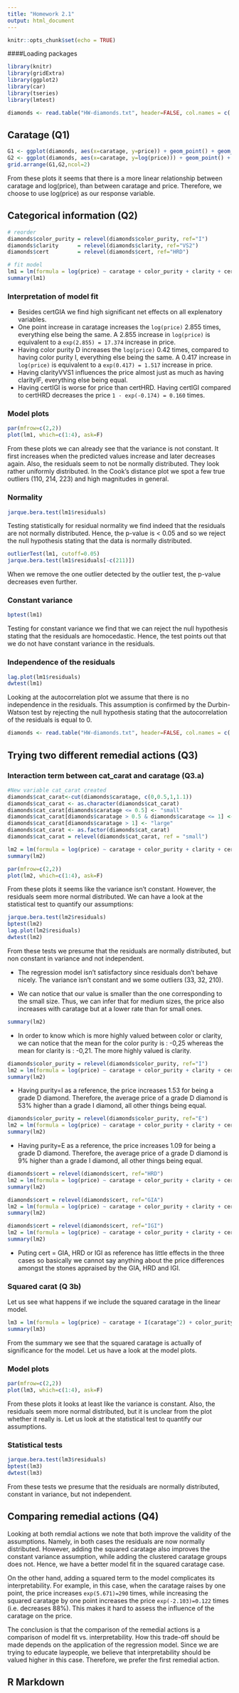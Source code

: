 ```yaml
---
title: "Homework 2.1"
output: html_document
---
```


```r
knitr::opts_chunk$set(echo = TRUE)
```

####Loading packages
```r
library(knitr)
library(gridExtra)
library(ggplot2)
library(car)
library(tseries)
library(lmtest)
```


```r
diamonds <- read.table("HW-diamonds.txt", header=FALSE, col.names = c('caratage', 'color_purity', 'clarity', 'cert', 'price'))
```
## Caratage (Q1)

```r
G1 <- ggplot(diamonds, aes(x=caratage, y=price)) + geom_point() + geom_smooth(method = "lm")
G2 <- ggplot(diamonds, aes(x=caratage, y=log(price))) + geom_point() + geom_smooth(method = "lm")
grid.arrange(G1,G2,ncol=2)
```

From these plots it seems that there is a more linear relationship between caratage and log(price), than between caratage and price. Therefore, we choose to use log(price) as our response variable.

## Categorical information (Q2)

```r
# reorder
diamonds$color_purity = relevel(diamonds$color_purity, ref="I")
diamonds$clarity      = relevel(diamonds$clarity, ref="VS2")
diamonds$cert         = relevel(diamonds$cert, ref="HRD")

# fit model
lm1 = lm(formula = log(price) ~ caratage + color_purity + clarity + cert, data=diamonds)
summary(lm1)
```
### Interpretation of model fit

* Besides certGIA we find high significant net effects on all explenatory variables.
* One point increase in caratage increases the `log(price)` 2.855 times, everything else being the same. A 2.855 increase in `log(price)` is equivalent to a `exp(2.855) = 17.374` increase in price.
* Having color purity D increases the `log(price)` 0.42 times, compared to having color purity I, everything else being the same. A 0.417 increase in `log(price)` is equivalent to a `exp(0.417) = 1.517` increase in price.
* Having clarityVVS1 influences the price almost just as much as having clarityIF, everything else being equal.
* Having certIGI is worse for price than certHRD. Having certIGI compared to certHRD decreases the price `1 - exp(-0.174) = 0.160` times.

### Model plots

```r
par(mfrow=c(2,2))
plot(lm1, which=c(1:4), ask=F)
```

From these plots we can already see that the variance is not constant. It first increases when the predicted values increase and later decreases again. Also, the residuals seem to not be normally distributed. They look rather uniformly distributed. In the Cook's distance plot we spot a few true outliers (110, 214, 223) and high magnitudes in general.

### Normality

```r
jarque.bera.test(lm1$residuals)
```
Testing statistically for residual normality we find indeed that the residuals are not normally distributed. Hence, the p-value is < 0.05 and so we reject the null hypothesis stating that the data is normally distributed.

```r
outlierTest(lm1, cutoff=0.05)
jarque.bera.test(lm1$residuals[-c(211)])
```
When we remove the one outlier detected by the outlier test, the p-value decreases even further.

### Constant variance

```r
bptest(lm1)
```

Testing for constant variance we find that we can reject the null hypothesis stating that the residuals are homocedastic. Hence, the test points out that we do not have constant variance in the residuals. 


### Independence of the residuals

```r
lag.plot(lm1$residuals)
dwtest(lm1)
```

Looking at the autocorrelation plot we assume that there is no independence in the residuals. This assumption is confirmed by the Durbin-Watson test by rejecting the null hypothesis stating that the autocorrelation of the residuals is equal to 0.


```r
diamonds <- read.table("HW-diamonds.txt", header=FALSE, col.names = c('caratage', 'color_purity', 'clarity', 'cert', 'price'))
```

## Trying two different remedial actions (Q3)
### Interaction term between cat_carat and caratage (Q3.a)

```r
#New variable cat_carat created
diamonds$cat_carat<-cut(diamonds$caratage, c(0,0.5,1,1.1))
diamonds$cat_carat <- as.character(diamonds$cat_carat)
diamonds$cat_carat[diamonds$caratage <= 0.5] <- "small"
diamonds$cat_carat[diamonds$caratage > 0.5 & diamonds$caratage <= 1] <- "medium"
diamonds$cat_carat[diamonds$caratage > 1] <- "large"
diamonds$cat_carat <- as.factor(diamonds$cat_carat)
diamonds$cat_carat = relevel(diamonds$cat_carat, ref = "small")
```

```r
lm2 = lm(formula = log(price) ~ caratage + color_purity + clarity + cert + cat_carat + caratage:cat_carat, data = diamonds)
summary(lm2)
```


```r
par(mfrow=c(2,2))
plot(lm2, which=c(1:4), ask=F)
```

From these plots it seems like the variance isn't constant. However, the residuals seem more normal distributed. We can have a look at the statistical test to quantify our assumptions:

```r
jarque.bera.test(lm2$residuals)
bptest(lm2)
lag.plot(lm2$residuals)
dwtest(lm2)
```
From these tests we presume that the residuals are normally distributed, but non constant in variance and not independent.

* The regression model isn't satisfactory since residuals don't behave nicely. The variance isn't constant and we some outliers (33, 32, 210).

* We can notice that our value is smaller than the one corresponding to the small size. Thus, we can infer that for medium sizes, the price also increases with caratage but at a lower rate than for small ones.

```r
summary(lm2)
```

* In order to know which is more highly valued between color or clarity, we can notice that the mean for the color purity is : -0,25 whereas the mean for clarity is : -0,21. The more highly valued is clarity.

```r
diamonds$color_purity = relevel(diamonds$color_purity, ref="I")
lm2 = lm(formula = log(price) ~ caratage + color_purity + clarity + cert + cat_carat + caratage:cat_carat, data = diamonds)
summary(lm2)
```

* Having purity=I as a reference, the price increases 1.53 for being a grade D diamond. Therefore, the average price of a grade D diamond is 53% higher than a grade I diamond, all other things being equal.

```r
diamonds$color_purity = relevel(diamonds$color_purity, ref="E")
lm2 = lm(formula = log(price) ~ caratage + color_purity + clarity + cert + cat_carat + caratage:cat_carat, data = diamonds)
summary(lm2)
```

* Having purity=E as a reference, the price increases 1.09 for being a grade D diamond. Therefore, the average price of a grade D diamond is 9% higher than a grade I diamond, all other things being equal.

```r
diamonds$cert = relevel(diamonds$cert, ref="HRD")
lm2 = lm(formula = log(price) ~ caratage + color_purity + clarity + cert + cat_carat + caratage:cat_carat, data = diamonds)
summary(lm2)

diamonds$cert = relevel(diamonds$cert, ref="GIA")
lm2 = lm(formula = log(price) ~ caratage + color_purity + clarity + cert + cat_carat + caratage:cat_carat, data = diamonds)
summary(lm2)

diamonds$cert = relevel(diamonds$cert, ref="IGI")
lm2 = lm(formula = log(price) ~ caratage + color_purity + clarity + cert + cat_carat + caratage:cat_carat, data = diamonds)
summary(lm2)
```

* Puting cert = GIA, HRD or IGI as reference has little effects in the three cases so basically we cannot say anything about the price differences amongst the stones appraised by the GIA, HRD and IGI.

### Squared carat (Q 3b)

Let us see what happens if we include the squared caratage in the linear model. 

```r
lm3 = lm(formula = log(price) ~ caratage + I(caratage^2) + color_purity + clarity + cert, data = diamonds)
summary(lm3)
```

From the summary we see that the squared caratage is actually of significance for the model. Let us have a look at the model plots. 

### Model plots

```r
par(mfrow=c(2,2))
plot(lm3, which=c(1:4), ask=F)
```

From these plots it looks at least like the variance is constant. Also, the residuals seem more normal distributed, but it is unclear from the plot whether it really is. Let us look at the statistical test to quantify our assumptions.

### Statistical tests

```r
jarque.bera.test(lm3$residuals)
bptest(lm3)
dwtest(lm3)
```

From these tests we presume that the residuals are normally distributed, constant in variance, but not independent. 

## Comparing remedial actions (Q4)
Looking at both remdial actions we note that both improve the validity of the assumptions. Namely, in both cases the residuals are now normally distributed. However, adding the squared caratage also improves the constant variance assumption, while adding the clustered caratage groups does not. Hence, we have a better model fit in the squared caratage case.

On the other hand, adding a squared term to the model complicates its interpretability. For example, in this case, when the caratage raises by one point, the price increases `exp(5.671)=290` times, while increasing the squared caratage by one point increases the price `exp(-2.103)=0.122` times (i.e. decreases 88%). This makes it hard to assess the influence of the caratage on the price.

The conclusion is that the comparison of the remedial actions is a comparison of model fit vs. interpretability. How this trade-off should be made depends on the application of the regression model. Since we are trying to educate laypeople, we believe that interpretability should be valued higher in this case. Therefore, we prefer the first remedial action.

## R Markdown